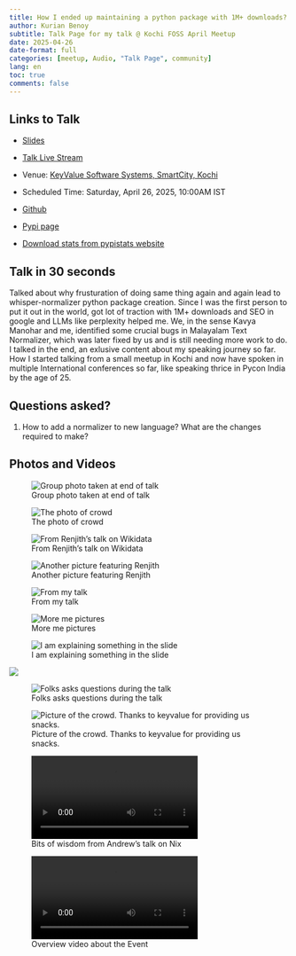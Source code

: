 ```yaml
---
title: How I ended up maintaining a python package with 1M+ downloads?
author: Kurian Benoy
subtitle: Talk Page for my talk @ Kochi FOSS April Meetup
date: 2025-04-26
date-format: full
categories: [meetup, Audio, "Talk Page", community]
lang: en
toc: true
comments: false
---
```


## Links to Talk

- [Slides](https://gamma.app/docs/How-I-ended-up-maintaining-building-a-python-package-with-1M-down-o87lazx9yprci5f)

- [Talk Live Stream](https://www.youtube.com/live/3o2V9BmeoYw?t=372s)

- Venue: [KeyValue Software Systems, SmartCity, Kochi](https://maps.app.goo.gl/h5t5gAMYqa5zKxY79?g_st=com.google.maps.preview.copy)

- Scheduled Time: Saturday, April 26, 2025, 10:00AM IST

- [Github](https://github.com/kurianbenoy/whisper_normalizer)

- [Pypi page](https://pypi.org/project/whisper-normalizer/)

- [Download stats from pypistats website](https://pypistats.org/packages/whisper-normalizer)

## Talk in 30 seconds

Talked about why frusturation of doing same thing again and again lead to whisper-normalizer python package creation.
Since I was the first person to put it out in the world, got lot of traction with 1M+ downloads and SEO in google and LLMs
like perplexity helped me. We, in the sense Kavya Manohar and me, identified some crucial bugs in Malayalam Text
Normalizer, which was later fixed by us and is still needing more work to do. I talked in the end, an exlusive content
about my speaking journey so far. How I started talking from a small meetup in Kochi and now have spoken in multiple
International conferences so far, like speaking thrice in Pycon India by the age of 25.

## Questions asked?

1. How to add a normalizer to new language? What are the changes required to make?

## Photos and Videos

::: {layout-ncol=2}

![Group photo taken at end of talk](/posts/2025/kochifoss/WhatsApp Image 2025-04-28 at 07.24.56.jpeg)

![The photo of crowd](/posts/2025/kochifoss/WhatsApp Image 2025-04-28 at 07.24.47.jpeg)

![From Renjith's talk on Wikidata](/posts/2025/kochifoss/WhatsApp Image 2025-04-28 at 07.24.53.jpeg)

![Another picture featuring Renjith](/posts/2025/kochifoss/WhatsApp Image 2025-04-28 at 07.24.54.jpeg)

![From my talk](/posts/2025/kochifoss/WhatsApp Image 2025-04-28 at 07.24.54 (1).jpeg)

![More me pictures](/posts/2025/kochifoss/WhatsApp Image 2025-04-28 at 07.24.54 (2).jpeg)

![I am explaining something in the slide](/posts/2025/kochifoss/WhatsApp Image 2025-04-28 at 07.24.55 (1).jpeg)

![](/posts/2025/kochifoss/WhatsApp Image 2025-04-28 at 07.24.55.jpeg)

![Folks asks questions during the talk](/posts/2025/kochifoss/WhatsApp Image 2025-04-28 at 07.25.12.jpeg)

![Picture of the crowd. Thanks to keyvalue for providing us snacks.](/posts/2025/kochifoss/WhatsApp Image 2025-04-28 at 07.25.21.jpeg)

![Bits of wisdom from Andrew's talk on Nix](/posts/2025/kochifoss/andrew_talk.mp4)

![Overview video about the Event](/posts/2025/kochifoss/event_video.mp4)
:::
